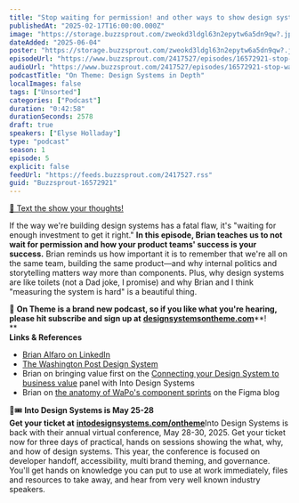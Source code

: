 ```yaml
---
title: "Stop waiting for permission! and other ways to show design systems value, with Brian Alfaro — #05"
publishedAt: "2025-02-17T16:00:00.000Z"
image: "https://storage.buzzsprout.com/zweokd3ldgl63n2epytw6a5dn9qw?.jpg"
dateAdded: "2025-06-04"
poster: "https://storage.buzzsprout.com/zweokd3ldgl63n2epytw6a5dn9qw?.jpg"
episodeUrl: "https://www.buzzsprout.com/2417527/episodes/16572921-stop-waiting-for-permission-and-other-ways-to-show-design-systems-value-with-brian-alfaro-05.mp3"
audioUrl: "https://www.buzzsprout.com/2417527/episodes/16572921-stop-waiting-for-permission-and-other-ways-to-show-design-systems-value-with-brian-alfaro-05.mp3"
podcastTitle: "On Theme: Design Systems in Depth"
localImages: false
tags: ["Unsorted"]
categories: ["Podcast"]
duration: "0:42:58"
durationSeconds: 2578
draft: true
speakers: ["Elyse Holladay"]
type: "podcast"
season: 1
episode: 5
explicit: false
feedUrl: "https://feeds.buzzsprout.com/2417527.rss"
guid: "Buzzsprout-16572921"
---
```

[📲 Text the show your thoughts!](https://www.buzzsprout.com/twilio/text_messages/2417527/open_sms)

If the way we're building design systems has a fatal flaw, it's "waiting for enough investment to get it right." **In this episode, Brian teaches us to not wait for permission and how your product teams' success is your success.** Brian reminds us how important it is to remember that we're all on the same team, building the same product—and why internal politics and storytelling matters way more than components. Plus, why design systems are like toilets (not a Dad joke, I promise) and why Brian and I think "measuring the system is hard" is a beautiful thing.  
  
💖 **On Theme is a brand new podcast, so if you like what you're hearing, please hit subscribe and sign up at** [**designsystemsontheme.com**](http://designsystemsontheme.com/)**!  
**  
**Links & References**

-   [Brian Alfaro on LinkedIn](https://www.linkedin.com/in/brian-alfaro-99505895/)
-   [The Washington Post Design System](https://build.washingtonpost.com/)
-   Brian on bringing value first on the [Connecting your Design System to business value](https://youtu.be/oqr_u1FeoNA?t=812) panel with Into Design Systems
-   Brian on [the anatomy of WaPo's component sprints](https://www.figma.com/blog/the-anatomy-of-a-component-sprint/) on the Figma blog

🎨🎟️ **Into Design Systems is May 25-28  
Get your ticket at** [**intodesignsystems.com/ontheme**](http://intodesignsystems.com/ontheme)Into Design Systems is back with their annual virtual conference, May 28-30, 2025. Get your ticket now for three days of practical, hands on sessions showing the what, why, and how of design systems. This year, the conference is focused on developer handoff, accessibility, multi brand theming, and governance. You'll get hands on knowledge you can put to use at work immediately, files and resources to take away, and hear from very well known industry speakers.
